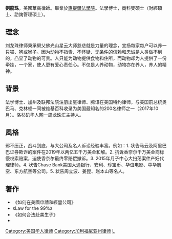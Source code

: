 {{multiple issues|
{{autobiography|time=2015-11-25T09:33:24+00:00}}
{{copyedit|time=2015-11-25T09:33:24+00:00}}
{{expert|time=2015-11-25T09:33:24+00:00}}
{{unreferenced|time=2015-11-25T09:33:24+00:00}}
}}
'''劉龍珠'''，美國華裔律師。畢業於[[惠提爾法學院|惠提爾法學院]]。法學博士，商科雙碩士（財經碩士、諮詢管理碩士）。

== 理念 ==
刘龙珠律师秉承舅父佛光山星云大师慈悲就是力量的理念，宣扬每家每户可以养一只猫、狗或猴子。因为动物不指责、不怀疑、无条件的信赖和忠诚是人类做不到的，凸显了动物的可贵。人只能为动物提供食物和住所，而动物却为人提供了一份牵挂，一个家，使人更有爱心责任心。不仅是人养动物，动物亦在养人，养人的精神。

== 背景 ==
法学博士、加州及联邦法院注册出庭律师、腾讯在美国特约律师，与美国前总统奥巴马、克林顿一同被维基百科收录为美国最知名的200名律师之一（2017年10月）。洛杉矶华人网一周龙珠汇主持人。

== 風格 ==
邪不压正，战斗到底，与大公司及名人诉讼经验丰富。例如：1. 状告马云及阿里巴巴证券欺诈的案件在2019年以两亿五千万美金和解。2. 抗诉香奈尔千万美金商标侵权索赔案，迫使香奈尔最终零赔偿撤诉。3. 2015年月子中心大扫荡案件产妇代理律师。4. 状告Chase Bank美国大通银行、安利、珍宝币、华谊电影、中华航空、东方航空等公司。5. 状告周立波、姜昆、赵本山等名人。

== 著作 ==
* 《如何在美國申請和經營公司》
* 《Law for the 99%》
* 《如何合法赴美生子》
* 

{{DEFAULTSORT:L}}
[[Category:美国华人律师|Category:美国华人律师]]
[[Category:加利福尼亚州律师|Category:加利福尼亚州律师]]
[[Category:刘姓|L]]